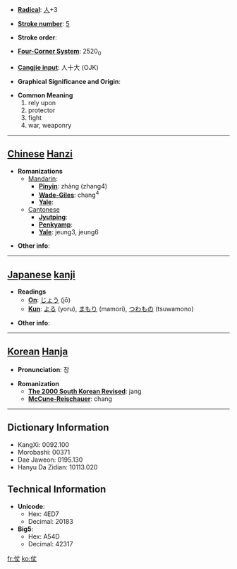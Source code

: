 * '''[[Wiktionary:Chinese radical index| Radical]]''': [[Wiktionary:Chinese radical index 人|人]]+3

* '''[[Wiktionary:Chinese total strokes index|Stroke number]]''': [[Wiktionary:Chinese total strokes index 5|5]]

* '''Stroke order''': 

* '''[[Wiktionary:Chinese four corner index|Four-Corner System]]''': 2520<sub>0</sub>

* '''[[Wiktionary:Chinese Cangjie index|Cangjie input]]''': 人十大 (OJK)

* '''Graphical Significance and Origin''': 

* '''Common Meaning'''
*#rely upon
*# protector
*# fight
*# war, weaponry


----

== [[Chinese]] [[Hanzi]] ==

* '''Romanizations'''
** [[Mandarin]]:
*** '''[[Pinyin]]''': zhàng (zhang4)
*** '''[[Wade-Giles]]''': chang<sup>4</sup>
*** '''[[Yale]]''': 
**[[Cantonese]]
***'''[[Jyutping]]''':
***'''[[Penkyamp]]''': 
***'''[[Yale]]''': jeung3, jeung6

* '''Other info''': 

----

== [[Japanese]] [[kanji]] ==

* '''Readings'''
** '''[[On]]''': [[じょう]] (jō)
** '''[[Kun]]''': [[よる]] (yoru), [[まもり]] (mamori), [[つわもの]] (tsuwamono)

* '''Other info''':  

----

== [[Korean]] [[Hanja]] ==

* '''Pronunciation''': 장

* '''Romanization'''
** '''[[The 2000 South Korean Revised Romanization|The 2000 South Korean Revised]]''': jang
** '''[[McCune-Reischauer]]''': chang

----

== Dictionary Information ==

* KangXi: 0092.100
* Morobashi: 00371
* Dae Jaweon: 0195.130
* Hanyu Da Zidian: 10113.020

== Technical Information ==

* '''Unicode''':
** Hex: 4ED7
** Decimal: 20183
* '''Big5''':
** Hex: A54D
** Decimal: 42317

[[fr:仗]]
[[ko:仗]]